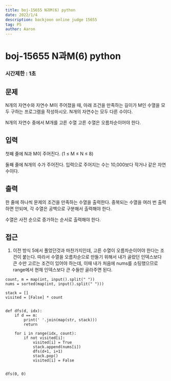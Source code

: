 ```yaml
---
title: boj-15655 N과M(6) python
date: 2022/1/4
description: backjoon online judge 15655
tag: PS
author: Aaron
---
```


# boj-15655 N과M(6) python

### 시간제한 : 1초

## 문제
N개의 자연수와 자연수 M이 주어졌을 때, 아래 조건을 만족하는 길이가 M인 수열을 모두 구하는 프로그램을 작성하시오. N개의 자연수는 모두 다른 수이다.

N개의 자연수 중에서 M개를 고른 수열
고른 수열은 오름차순이어야 한다.

## 입력
첫째 줄에 N과 M이 주어진다. (1 ≤ M ≤ N ≤ 8)

둘째 줄에 N개의 수가 주어진다. 입력으로 주어지는 수는 10,000보다 작거나 같은 자연수이다.

## 출력
한 줄에 하나씩 문제의 조건을 만족하는 수열을 출력한다. 중복되는 수열을 여러 번 출력하면 안되며, 각 수열은 공백으로 구분해서 출력해야 한다.

수열은 사전 순으로 증가하는 순서로 출력해야 한다.

## 접근
1. 이전 방식 5에서 풀었던것과 마찬가지인데, 고른 수열이 오름차순이어야 한다는 조건이 붙는다. 따라서 수열을 오름차순으로 만들기 위해서 내가 골랐던 인덱스보다 큰 수만 고르는 조건이 있어야 하는데, 이때 내가 처음에 nums를 소팅했으므로 range에서 현재 인덱스보다 큰 수들만 골라주면 된다.
```
count, m = map(int, input().split(" "))
nums = sorted(map(int, input().split(" ")))

stack = []
visited = [False] * count


def dfs(d, idx):
    if d == m:
        print(' '.join(map(str, stack)))
        return

    for i in range(idx, count):
        if not visited[i]:
            visited[i] = True
            stack.append(nums[i])
            dfs(d+1, i+1)
            stack.pop()
            visited[i] = False


dfs(0, 0)
```
